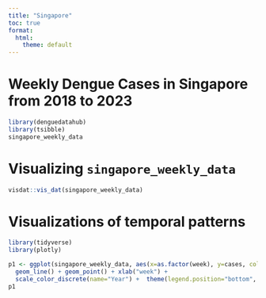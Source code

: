 ```yaml
---
title: "Singapore"
toc: true
format:
  html:
    theme: default
---
```


<!-- Google tag (gtag.js) -->
<script async src="https://www.googletagmanager.com/gtag/js?id=G-MMF7S9CQZW"></script>
<script>
  window.dataLayer = window.dataLayer || [];
  function gtag(){dataLayer.push(arguments);}
  gtag('js', new Date());

  gtag('config', 'G-MMF7S9CQZW');
</script>

# Weekly Dengue Cases in Singapore from 2018 to 2023

```r
library(denguedatahub)
library(tsibble)
singapore_weekly_data
```

# Visualizing `singapore_weekly_data`

```r
visdat::vis_dat(singapore_weekly_data)
```


# Visualizations of temporal patterns

```r
library(tidyverse)
library(plotly)

p1 <- ggplot(singapore_weekly_data, aes(x=as.factor(week), y=cases, col=as.factor(year), group=year)) +
  geom_line() + geom_point() + xlab("week") + 
  scale_color_discrete(name="Year") +  theme(legend.position="bottom", axis.text.x = element_text(angle = 90, vjust = 0.5, hjust=1))
p1
```
